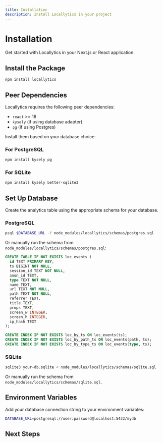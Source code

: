 ```yaml
---
title: Installation
description: Install Locallytics in your project
---
```


# Installation

Get started with Locallytics in your Next.js or React application.

## Install the Package

```bash
npm install locallytics
```

## Peer Dependencies

Locallytics requires the following peer dependencies:

- `react` >= 18
- `kysely` (if using database adapter)
- `pg` (if using Postgres)

Install them based on your database choice:

### For PostgreSQL

```bash
npm install kysely pg
```

### For SQLite

```bash
npm install kysely better-sqlite3
```

## Set Up Database

Create the analytics table using the appropriate schema for your database.

### PostgreSQL

```bash
psql $DATABASE_URL -f node_modules/locallytics/schemas/postgres.sql
```

Or manually run the schema from `node_modules/locallytics/schemas/postgres.sql`:

```sql
CREATE TABLE IF NOT EXISTS loc_events (
  id TEXT PRIMARY KEY,
  ts BIGINT NOT NULL,
  session_id TEXT NOT NULL,
  anon_id TEXT,
  type TEXT NOT NULL,
  name TEXT,
  url TEXT NOT NULL,
  path TEXT NOT NULL,
  referrer TEXT,
  title TEXT,
  props TEXT,
  screen_w INTEGER,
  screen_h INTEGER,
  ip_hash TEXT
);

CREATE INDEX IF NOT EXISTS loc_by_ts ON loc_events(ts);
CREATE INDEX IF NOT EXISTS loc_by_path_ts ON loc_events(path, ts);
CREATE INDEX IF NOT EXISTS loc_by_type_ts ON loc_events(type, ts);
```

### SQLite

```bash
sqlite3 your-db.sqlite < node_modules/locallytics/schemas/sqlite.sql
```

Or manually run the schema from `node_modules/locallytics/schemas/sqlite.sql`.

## Environment Variables

Add your database connection string to your environment variables:

```bash
DATABASE_URL=postgresql://user:password@localhost:5432/mydb
```

## Next Steps

<Cards>
  <Card title="Quick Start" href="/docs/quick-start" description="Get up and running with Locallytics" />
  <Card title="API Reference" href="/docs/api-reference" description="Explore the full API" />
</Cards>
